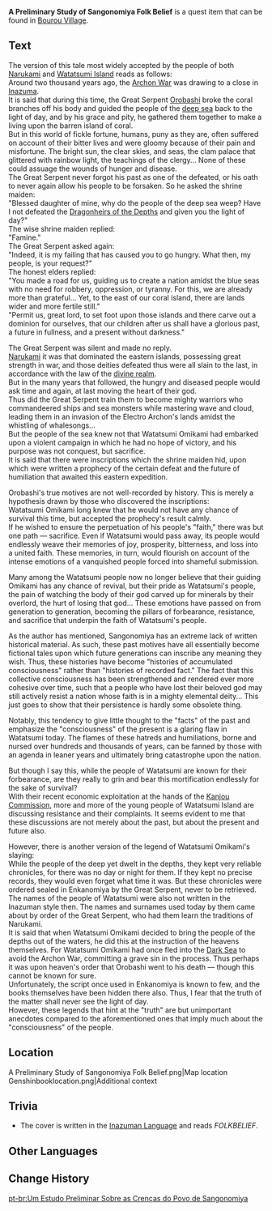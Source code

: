 {{Book Infobox
|image       = Book A Preliminary Study of Sangonomiya Folk Belief.png
|type        = Quest Items
|rarity      = 3
|author      = Shihab Purbiruni
|description = This paper was written by [[House of Purbiruni|Shihab Purbiruni]], a scholar of modern history from Sumeru, two years before the civil war in Inazuma. It details the folk beliefs of Watatsumi Island and the Sangonomiya people, and puts forward some relatively new academic propositions.
|source1     = Found in [[Bourou Village]], [[Watatsumi Island]]
}}
'''A Preliminary Study of Sangonomiya Folk Belief''' is a quest item that can be found in [[Bourou Village]].

==Text==
The version of this tale most widely accepted by the people of both [[Narukami Island|Narukami]] and [[Watatsumi Island]] reads as follows:<br />
Around two thousand years ago, the [[Archon War]] was drawing to a close in [[Inazuma]].<br />
It is said that during this time, the Great Serpent [[Orobashi]] broke the coral branches off his body and guided the people of the [[Enkanomiya|deep sea]] back to the light of day, and by his grace and pity, he gathered them together to make a living upon the barren island of coral.<br />
But in this world of fickle fortune, humans, puny as they are, often suffered on account of their bitter lives and were gloomy because of their pain and misfortune. The bright sun, the clear skies, and seas, the clam palace that glittered with rainbow light, the teachings of the clergy... None of these could assuage the wounds of hunger and disease.<br />
The Great Serpent never forgot his past as one of the defeated, or his oath to never again allow his people to be forsaken. So he asked the shrine maiden:<br />
"Blessed daughter of mine, why do the people of the deep sea weep? Have I not defeated the [[Dragonheir of the Depths|Dragonheirs of the Depths]] and given you the light of day?"<br />
The wise shrine maiden replied:<br />
"Famine."<br />
The Great Serpent asked again:<br />
"Indeed, it is my failing that has caused you to go hungry. What then, my people, is your request?"<br />
The honest elders replied:<br />
"You made a road for us, guiding us to create a nation amidst the blue seas with no need for robbery, oppression, or tyranny. For this, we are already more than grateful... Yet, to the east of our coral island, there are lands wider and more fertile still."<br />
"Permit us, great lord, to set foot upon those islands and there carve out a dominion for ourselves, that our children after us shall have a glorious past, a future in fullness, and a present without darkness."

The Great Serpent was silent and made no reply.<br />
[[Raiden Shogun|Narukami]] it was that dominated the eastern islands, possessing great strength in war, and those deities defeated thus were all slain to the last, in accordance with the law of the [[Celestia|divine realm]].<br />
But in the many years that followed, the hungry and diseased people would ask time and again, at last moving the heart of their god.<br />
Thus did the Great Serpent train them to become mighty warriors who commandeered ships and sea monsters while mastering wave and cloud, leading them in an invasion of the Electro Archon's lands amidst the whistling of whalesongs...<br />
But the people of the sea knew not that Watatsumi Omikami had embarked upon a violent campaign in which he had no hope of victory, and his purpose was not conquest, but sacrifice.<br />
It is said that there were inscriptions which the shrine maiden hid, upon which were written a prophecy of the certain defeat and the future of humiliation that awaited this eastern expedition.

Orobashi's true motives are not well-recorded by history. This is merely a hypothesis drawn by those who discovered the inscriptions:<br />
Watatsumi Omikami long knew that he would not have any chance of survival this time, but accepted the prophecy's result calmly.<br />
If he wished to ensure the perpetuation of his people's "faith," there was but one path — sacrifice. Even if Watatsumi would pass away, its people would endlessly weave their memories of joy, prosperity, bitterness, and loss into a united faith. These memories, in turn, would flourish on account of the intense emotions of a vanquished people forced into shameful submission.

Many among the Watatsumi people now no longer believe that their guiding Omikami has any chance of revival, but their pride as Watatsumi's people, the pain of watching the body of their god carved up for minerals by their overlord, the hurt of losing that god... These emotions have passed on from generation to generation, becoming the pillars of forbearance, resistance, and sacrifice that underpin the faith of Watatsumi's people.

As the author has mentioned, Sangonomiya has an extreme lack of written historical material. As such, these past motives have all essentially become fictional tales upon which future generations can inscribe any meaning they wish. Thus, these histories have become "histories of accumulated consciousness" rather than "histories of recorded fact." The fact that this collective consciousness has been strengthened and rendered ever more cohesive over time, such that a people who have lost their beloved god may still actively resist a nation whose faith is in a mighty elemental deity... This just goes to show that their persistence is hardly some obsolete thing.

Notably, this tendency to give little thought to the "facts" of the past and emphasize the "consciousness" of the present is a glaring flaw in Watatsumi today. The flames of these hatreds and humiliations, borne and nursed over hundreds and thousands of years, can be fanned by those with an agenda in leaner years and ultimately bring catastrophe upon the nation.

But though I say this, while the people of Watatsumi are known for their forbearance, are they really to grin and bear this mortification endlessly for the sake of survival?<br />
With their recent economic exploitation at the hands of the [[Kanjou Commission]], more and more of the young people of Watatsumi Island are discussing resistance and their complaints. It seems evident to me that these discussions are not merely about the past, but about the present and future also.

However, there is another version of the legend of Watatsumi Omikami's slaying:<br />
While the people of the deep yet dwelt in the depths, they kept very reliable chronicles, for there was no day or night for them. If they kept no precise records, they would even forget what time it was. But these chronicles were ordered sealed in Enkanomiya by the Great Serpent, never to be retrieved.<br />
The names of the people of Watatsumi were also not written in the Inazuman style then. The names and surnames used today by them came about by order of the Great Serpent, who had them learn the traditions of Narukami.<br />
It is said that when Watatsumi Omikami decided to bring the people of the depths out of the waters, he did this at the instruction of the heavens themselves. For Watatsumi Omikami had once fled into the [[Dark Sea]] to avoid the Archon War, committing a grave sin in the process. Thus perhaps it was upon heaven's order that Orobashi went to his death — though this cannot be known for sure.<br />
Unfortunately, the script once used in Enkanomiya is known to few, and the books themselves have been hidden there also. Thus, I fear that the truth of the matter shall never see the light of day.<br />
However, these legends that hint at the "truth" are but unimportant anecdotes compared to the aforementioned ones that imply much about the "consciousness" of the people.

==Location==
<gallery hideaddbutton="true" captionalign="center">
A Preliminary Study of Sangonomiya Folk Belief.png|Map location
Genshinbooklocation.png|Additional context
</gallery>

==Trivia==
*The cover is written in the [[Inazuman Language]] and reads ''FOLKBELIEF''.

==Other Languages==
{{Other Languages
|en      = A Preliminary Study of Sangonomiya Folk Belief
|zhs     = 珊瑚宫民间信仰初勘
|zhs_rm  = Shānhú-gōng Mínjiān Xìnyǎng Chūkān
|zht     = 珊瑚宮民間信仰初勘
|zht_rm  = Shānhú-gōng Mínjiān Xìnyǎng Chūkān
|zh_tl   = Beginning Investigations of Sangonomiya Folk Belief
|ja      = 珊瑚宮民間信仰に関する初調査
|ja_rm   = Sangonomiya Minkanshinkou ni Kansuru Shochousa{{Assumed}}
|ja_tl   = First Investigation Related to Sangonomiya Folk Belief
|ko      = 산호궁 민간 신앙 기초 조사
|ko_rm   = Sanhogung Mingan Sinang Gicho Josa
|ko_tl   = A Preliminary Study of Sangonomiya Folk Belief
|es      = Estudio sobre las creencias populares de Sangonomiya
|es_tl   = Study on the Popular Beliefs of Sangonomiya
|fr      = Étude préliminaire des croyances populaires de Sangonomiya
|fr_tl   = Preliminary Study of the Popular Beliefs of Sangonomiya
|ru      = Предварительное исследование народных верований Сангономии
|ru_tl   = 
|th      = การสำรวจความเชื่อของผู้คนใน Sangonomiya
|th_rm   = 
|th_tl   = Belief Investigation of the People in Sangonomiya
|vi      = Nghiên Cứu Tín Ngưỡng Dân Gian Sangonomiya
|vi_tl   = 
|de      = Eine vorläufige Studie über den Volksglauben von Sangonomiya
|de_tl   = A Preliminary Study of the Popular Belief of Sangonomiya
|id      = Studi Pendahuluan Kepercayaan Rakyat Sangonomiya
|id_tl   = A Preliminary Study of Sangonomiya Folk Belief
|pt      = Um Estudo Preliminar sobre as Crenças do Povo de Sangonomiya
|pt_tl   = A Preliminary Study about the Beliefs of the People from Sangonomiya
}}

==Change History==
{{Change History|2.2}}

[[pt-br:Um Estudo Preliminar Sobre as Crenças do Povo de Sangonomiya]]